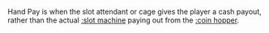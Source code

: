 Hand Pay is when the slot attendant or cage gives the player a cash payout, rather than the actual [[:slot machine]] paying out from the [[:coin hopper]].